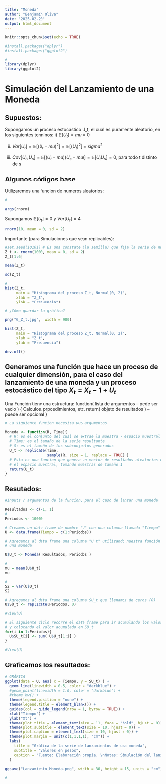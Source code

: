 ```yaml
---
title: "Moneda"
author: "Benjamín Oliva"
date: "2025-02-20"
output: html_document
---
```


```r
knitr::opts_chunk$set(echo = TRUE)

#install.packages("dplyr")
#install.packages("ggplot2")

#
library(dplyr)
library(ggplot2)
```

# Simulación del Lanzamiento de una Moneda

## Supuestos:
Supongamos un proceso estocastico U_t, el cual es puramente aleatorio, en los siguientes terminos:
i)   $\mathbb{E}[U_t] = mu = 0$

ii)  $Var[U_t] = \mathbb{E}[(U_t - mu)^2] = \mathbb{E}[(U_t)^2] = sigma^2$

ii)  $Cov[U_t,U_s] = \mathbb{E}[(U_t - mu)(U_s - mu)] = \mathbb{E}[U_t U_s] = 0$, para todo t distinto de s

## Algunos códigos base
Utilizaremos una funcion de numeros aleatorios: 

```r
#

args(rnorm)

```
Supongamos $\mathbb{E}[U_t] = 0$ y $Var[U_t] = 4$

```r
rnorm(10, mean = 0, sd = 2)
```

Importante (para Simulaciones que sean replicables):

```r
#set.seed(10101) # Es una constate (la semilla) que fija la serie de numeros aleatorios
Z_t <- rnorm(1000, mean = 0, sd = 2)
Z_t[1:6]
```


```r

mean(Z_t)

sd(Z_t)

```


```r
#
hist(Z_t, 
     main = "Histograma del proceso Z_t, Normal(0, 2)", 
     xlab = "Z_t", 
     ylab = "Frecuencia")

```

```r
# ¿Cómo guardar la gráfica?

png("G_Z_t.jpg",  width = 900)

hist(Z_t, 
     main = "Histograma del proceso Z_t, Normal(0, 2)", 
     xlab = "Z_t", 
     ylab = "Frecuencia")

dev.off()
```

## Generamos una función que hace un proceso de cualquier dimensión, para el caso del lanzamiento de una moneda y un proceso estocástico del tipo $X_t = X_t-1 + U_t$

Una Función tiene una estructura:
function( lista de argumentos -- pede ser vacio )
   {
   Calculos, prpcedimientos, etc.
   return( objeto de resultados ) -- puede ser opcional
   }

```r
# La siguiente funcion necesita DOS argumentos

Moneda <- function(R, Time){
  # R: es el conjunto del cual se extrae la muestra - espacio muestral
  # Time: es el tamaño de la serie resultante
  # S: es el tamaño de los subconjuntos generados
  U_t <- replicate(Time, 
                   sample(R, size = 1, replace = TRUE) )
  # Esta es una funcion que genera un vector de resultados aleatorios de los posibles en
  # el espacio muestral, tomando muestras de tamaño 1
  return(U_t)
}
```

## Resutados: 

```r
#Inputs / argumentos de la funcion, para el caso de lanzar una moneda

Resultados <- c(-1, 1)
#
Periodos <- 10000

```

```r
# Creamos un data frame de nombre "U" con una columna llamada "Tiempo"
U <- data.frame(Tiempo = c(1:Periodos))

# Agregamos al data frame una columna "U_t" utilizando nuestra función de lanzamiento de
# una moneda

U$U_t <- Moneda( Resultados, Periodos )

```

```r
#
mu = mean(U$U_t)
mu

#
S2 = var(U$U_t)
S2

```

```r
# Agregamos al data frame una columna SU_t que llenamos de ceros (0)
U$SU_t <- replicate(Periodos, 0)

#View(U)
```


```r
# El siguiente ciclo recorre el data frame para ir acumulando los valores de U_t
# y colocando el valor acumulado en SU_t
for(i in 1:Periodos){
  U$SU_t[i] <- sum( U$U_t[1:i] )
}

#View(U)
```

## Graficamos los resultados:

```r
# GRÁFICA
ggplot(data = U, aes( x = Tiempo, y = SU_t) ) + 
  geom_line(linewidth = 0.5, color = "darkblue") +
  #geom_point(linewidth = 1.0, color = "darkblue") + 
  #theme_bw() + 
  theme(legend.position = "none") +
  theme(legend.title = element_blank()) +
  guides(col = guide_legend(nrow = 1, byrow = TRUE)) + 
  xlab("Tiempo") + 
  ylab("Xt") + 
  theme(plot.title = element_text(size = 11, face = "bold", hjust = 0)) + 
  theme(plot.subtitle = element_text(size = 10, hjust = 0)) + 
  theme(plot.caption = element_text(size = 10, hjust = 0)) +
  theme(plot.margin = unit(c(1,1,1,1), "cm")) +
  labs(
    title = "Gráfica de la serie de lanzamientos de una moneda",
    subtitle = "Valores en pesos",
    caption = "Fuente: Elaboración propia. \nNotas: Simulación del lanzamiento de una moneda."
  )

ggsave("Lanzamiento_Moneda.png", width = 30, height = 15, units = "cm")

#
```

